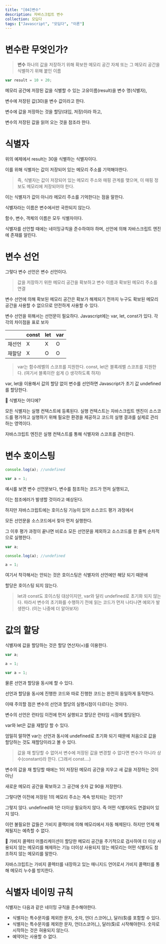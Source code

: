 ```yaml
---
title: "[04]변수"
description: 자바스크립트 변수
collection: 모딥다
tags: ["Javascript", "모딥다", "이론"]
---
```


# 변수란 무엇인가?

> **변수**
> 하나의 값을 저장하기 위해 확보한 메모리 공간 자체 또는 그 메모리 공간을 식별하기 위해 붙인 이름

```jsx
var result = 10 + 20;
```

메모리 공간에 저장된 값을 식별할 수 있는 고유이름(result)을 변수 명(식별자),

변수에 저장된 값(30)을 변수 값이라고 한다.

변수에 값을 저장하는 것을 할당(대입, 저장)이라 하고,

변수의 저장된 값을 읽어 오는 것을 참조라 한다.

# 식별자

위의 예제에서 result는 30을 식별하는 식별자이다.

이를 위해 식별자는 값이 저장되어 있는 메모리 주소를 기억해야한다.

> 즉, 식별자는 값이 저장되어 있는 메모리 주소와 매핑 관계를 맺으며,
> 이 매핑 정보도 메모리에 저장되어야 한다.

이는 식별자가 값이 아니라 메모리 주소를 기억한다는 점을 말한다.

식별자라는 이름은 변수에서만 국한되지 않는다.

함수, 변수, 객체의 이름은 모두 식별자이다.

식별자를 선언할 때에는 네이밍규칙을 준수하여야 하며, 선언에 의해 자바스크립트 엔진에 존재를 알린다.

# 변수 선언

그렇다 변수 선언은 변수 선언이다.

> 값을 저장하기 위한 메모리 공간을 확보하고 변수 이름과 확보된 메모리 주소를 연결

변수 선언에 의해 확보된 메모리 공간은 확보가 해제되기 전까지 누구도 확보된 메모리 공간을 사용할 수 없으므로 안전하게 사용할 수 있다.

변수 선언을 위해서는 선언문이 필요하다. Javascript에는 var, let, const가 있다. 각각의 차이점을 표로 보자

|        | const | let | var |
| ------ | ----- | --- | --- |
| 재선언 | X     | X   | O   |
| 재할당 | X     | O   | O   |

> var는 함수레벨의 스코프를 지원한다. const, let은 블록레벨 스코프를 지원한다.
> (여기서 블록이란 쉽게 {} 생각하도록 하자)

var, let을 이용해서 값의 할당 없이 변수를 선언하면 Javascript가 초기 값 undefined를 할당한다.

<aside>
📌 식별자는 어디에?

모든 식별자는 실행 컨텍스트에 등록된다.
실행 컨텍스트는 자바스크립트 엔진이 소스코드를 평가하고 실행하기 위해 필요한 환경을 제공하고 코드의 실행 결과를 실제로 관리하는 영역이다.

자바스크립트 엔진은 실행 컨텍스트를 통해 식별자와 스코프를 관리한다.

</aside>

# 변수 호이스팅

```jsx
console.log(a); //undefined

var a = 1;
```

예시를 보면 변수 선언문보다, 변수를 참조하는 코드가 먼저 실행되고,

이는 참조에러가 발생할 것이라고 예상된다.

하지만 자바스크립트에는 호이스팅 기능이 있어 소스코드 평가 과정에서

모든 선언문을 소스코드에서 찾아 먼저 실행한다.

그 이후 평가 과정이 끝나면 비로소 모든 선언문을 제외하고 소스코드를 한 줄씩 순차적으로 실행한다.

```jsx
var a;

console.log(a); //undefined

a = 1;
```

여기서 착각해서는 안되는 것은 호이스팅은 식별자의 선언에만 해당 되기 때문에

할당은 호이스팅 되지 않는다.

> let과 const도 호이스팅 대상이지만, var와 달리 undefined로 초기화 되지 않는다.
> 따라서 변수의 초기화를 수행하기 전에 읽는 코드가 먼저 나타나면 예외가 발생한다.
> (이는 나중에 더 알아보자)

# 값의 할당

식별자에 값을 할당하는 것은 할당 연산자(=)를 이용한다.

```jsx
var a;

a = 1;
```

```jsx
var a = 1;
```

물론 선언과 할당을 동시에 할 수 있다.

선언과 할당을 동시에 진행한 코드와 따로 진행한 코드는 완전히 동일하게 동작한다.

이때 주의할 점은 변수의 선언과 할당의 실행시점이 다르다는 것이다.

변수의 선언은 런타임 이전에 먼저 실행되고 할당은 런타임 시점에 할당된다.

var와 let은 값을 재할당 할 수 있다.

엄밀히 말하면 var는 선언과 동시에 undefined로 초기화 되기 때문에 처음으로 값을 할당하는 것도 재할당이라고 볼 수 있다.

> 값을 재 할당할 수 없어서 변수에 저장된 값을 변경할 수 없다면 변수가 아니라 상수(constant)라 한다.
> (그래서 const….)

변수의 값을 재 할당할 때에는 1이 저장된 메모리 공간을 지우고 새 값을 저장하는 것이 아닌

새로운 메모리 공간을 확보하고 그 공간에 숫자 값 90을 저장한다.

그렇다면 이전에 저장된 1의 메모리 주소는 계속 방치되는 것인가?

그렇지 않다. undefined와 1은 더이상 필요하지 않다. 즉 어떤 식별자와도 연결되어 있지 않다.

이런 불필요한 값들은 가비지 콜렉터에 의해 메모리에서 자동 해제된다. 하지만 언제 해제될지는 예측할 수 없다.

<aside>
📌 가비지 콜렉터
어플리케이션이 할당한 메모리 공간을 주기적으로 검사하여 더 이상 사용되지 않는 메모리를 해제하는 기능
더이상 사용되지 않는 메모리는 어떤 식별자도 참조하지 않는 메모리를 말한다.

자바스크립트는 가비지 콜렉터를 내장하고 있는 매니지드 언어로서 가비지 콜랙터를 통해 메모리 누수를 방지한다.

</aside>

# 식별자 네이밍 규칙

식별자는 다음과 같은 네이밍 규칙을 준수해야한다.

-   식별자는 특수문자를 제외한 문자, 숫자, 언더 스코어(\_), 달러($)를 포함할 수 있다.
-   식별자는 특수문자를 제외한 문자, 언더스코어(\_), 달러($)로 시작해야한다. 숫자로 시작하는 것은 혀용되지 않는다.
-   예약어는 사용할 수 없다.
